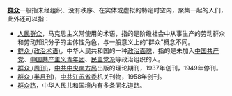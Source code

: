 '''[[群众|群众]]'''一般指未经组织、没有秩序、在实体或虚拟的特定时空内，聚集一起的人们，此外还可以指：

* [[人民群众|人民群众]]，马克思主义常使用的术语，指的是阶级社会中从事生产的劳动群众和劳动知识分子的主体性角色，与一般意义上的“群众”概念不同。
* [[群众_(政治术语)|群众 (政治术语)]]，中华人民共和国的一种[[政治面貌|政治面貌]]，指的是未加入[[中国共产党|中国共产党]]、[[中国共产主义青年团|中国共产主义青年团]]、[[民主党派|民主党派]]等政治组织的人。
* [[群众_(周刊)|群众 (周刊)]]，[[中共中央南方局|中共中央南方局]]出版的理论期刊，1937年创刊，1949年停刊。
* [[群众_(半月刊)|群众 (半月刊)]]，[[中共江苏省委|中共江苏省委]]机关刊物，1958年创刊。
* [[群众路|群众路]]，中华人民共和国境内有多条同名道路。

{{disambig|cat=二字消歧义}}